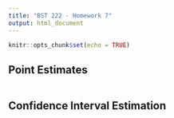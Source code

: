 ```yaml
---
title: "BST 222 - Homework 7"
output: html_document
---
```


```r
knitr::opts_chunk$set(echo = TRUE)
```

## Point Estimates

```r

```

## Confidence Interval Estimation

```r

```
